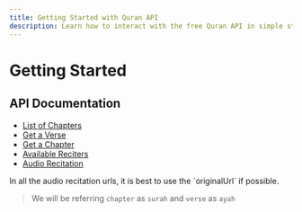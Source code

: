 ---
title: Getting Started with Quran API
description: Learn how to interact with the free Quran API in simple steps from the documentation.
---




# Getting Started

## API Documentation

- [List of Chapters](/getting-started/list-of-chapters)
- [Get a Verse](/getting-started/get-a-verse)
- [Get a Chapter](/getting-started/get-a-chapter)
- [Available Reciters](/getting-started/available-reciters)
- [Audio Recitation](/getting-started/audio-recitation)

<Callout type="info">
  In all the audio recitation urls, it is best to use the `originalUrl` if possible.
</Callout>

> We will be referring `chapter` as `surah` and `verse` as `ayah`
